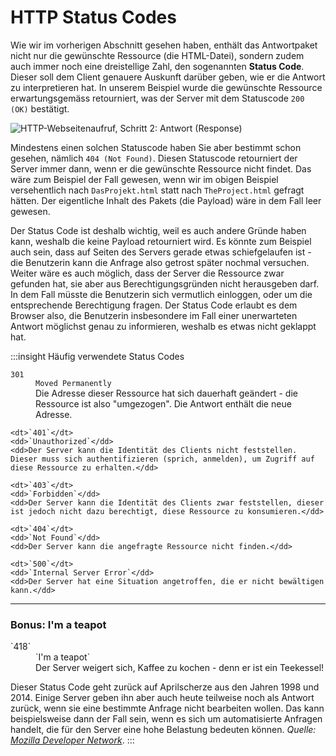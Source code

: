 
# HTTP Status Codes
Wie wir im vorherigen Abschnitt gesehen haben, enthält das Antwortpaket nicht nur die gewünschte Ressource
(die HTML-Datei), sondern zudem auch immer noch eine dreistellige Zahl, den sogenannten **Status Code**. Dieser soll
dem Client genauere Auskunft darüber geben, wie er die Antwort zu interpretieren hat. In unserem Beispiel wurde die
gewünschte Ressource erwartungsgemäss retourniert, was der Server mit dem Statuscode `200 (OK)` bestätigt.

![HTTP-Webseitenaufruf, Schritt 2: Antwort (Response)](img/http-response.png)

Mindestens einen solchen Statuscode haben Sie aber bestimmt schon gesehen, nämlich `404 (Not Found)`. Diesen Statuscode
retourniert der Server immer dann, wenn er die gewünschte Ressource nicht findet. Das wäre zum Beispiel der Fall
gewesen, wenn wir im obigen Beispiel versehentlich nach `DasProjekt.html` statt nach `TheProject.html` gefragt hätten.
Der eigentliche Inhalt des Pakets (die Payload) wäre in dem Fall leer gewesen.

Der Status Code ist deshalb wichtig, weil es auch andere Gründe haben kann, weshalb die keine Payload retourniert wird.
Es könnte zum Beispiel auch sein, dass auf Seiten des Servers gerade etwas schiefgelaufen ist - die Benutzerin kann
die Anfrage also getrost später nochmal versuchen. Weiter wäre es auch möglich, dass der Server die Ressource zwar
gefunden hat, sie aber aus Berechtigungsgründen nicht herausgeben darf. In dem Fall müsste die Benutzerin sich
vermutlich einloggen, oder um die entsprechende Berechtigung fragen. Der Status Code erlaubt es dem Browser also,
die Benutzerin insbesondere im Fall einer unerwarteten Antwort möglichst genau zu informieren, weshalb es etwas nicht
geklappt hat.

:::insight Häufig verwendete Status Codes
  <DefinitionList>
    <dt>`301`</dt>
    <dd>`Moved Permanently`</dd>
    <dd>Die Adresse dieser Ressource hat sich dauerhaft geändert - die Ressource ist also "umgezogen". Die Antwort enthält die neue Adresse.</dd>

    <dt>`401`</dt>
    <dd>`Unauthorized`</dd>
    <dd>Der Server kann die Identität des Clients nicht feststellen. Dieser muss sich authentifizieren (sprich, anmelden), um Zugriff auf diese Ressource zu erhalten.</dd>

    <dt>`403`</dt>
    <dd>`Forbidden`</dd>
    <dd>Der Server kann die Identität des Clients zwar feststellen, dieser ist jedoch nicht dazu berechtigt, diese Ressource zu konsumieren.</dd>

    <dt>`404`</dt>
    <dd>`Not Found`</dd>
    <dd>Der Server kann die angefragte Ressource nicht finden.</dd>

    <dt>`500`</dt>
    <dd>`Internal Server Error`</dd>
    <dd>Der Server hat eine Situation angetroffen, die er nicht bewältigen kann.</dd>
  </DefinitionList>

  ***

  ### Bonus: I'm a teapot
  <DefinitionList>
    <dt>`418`</dt>
    <dd>`I'm a teapot`</dd>
    <dd>Der Server weigert sich, Kaffee zu kochen - denn er ist ein Teekessel!</dd>
  </DefinitionList>

Dieser Status Code geht zurück auf Aprilscherze aus den Jahren 1998 und 2014. Einige Server geben ihn aber auch heute
teilweise noch als Antwort zurück, wenn sie eine bestimmte Anfrage nicht bearbeiten wollen. Das kann beispielsweise
dann der Fall sein, wenn es sich um automatisierte Anfragen handelt, die für den Server eine hohe Belastung bedeuten
können. _Quelle: [Mozilla Developer Network](https://developer.mozilla.org/en-US/docs/Web/HTTP/Status/418)_.
:::
